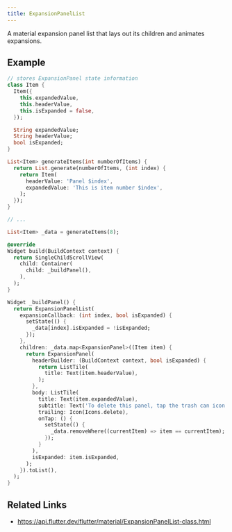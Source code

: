 ```yaml
---
title: ExpansionPanelList
---
```


A material expansion panel list that lays out its children and animates expansions.

## Example

```dart liveslice=ExpansionPanelList height=400px
// stores ExpansionPanel state information
class Item {
  Item({
    this.expandedValue,
    this.headerValue,
    this.isExpanded = false,
  });

  String expandedValue;
  String headerValue;
  bool isExpanded;
}

List<Item> generateItems(int numberOfItems) {
  return List.generate(numberOfItems, (int index) {
    return Item(
      headerValue: 'Panel $index',
      expandedValue: 'This is item number $index',
    );
  });
}

// ...

List<Item> _data = generateItems(8);

@override
Widget build(BuildContext context) {
  return SingleChildScrollView(
    child: Container(
      child: _buildPanel(),
    ),
  );
}

Widget _buildPanel() {
  return ExpansionPanelList(
    expansionCallback: (int index, bool isExpanded) {
      setState(() {
        _data[index].isExpanded = !isExpanded;
      });
    },
    children: _data.map<ExpansionPanel>((Item item) {
      return ExpansionPanel(
        headerBuilder: (BuildContext context, bool isExpanded) {
          return ListTile(
            title: Text(item.headerValue),
          );
        },
        body: ListTile(
          title: Text(item.expandedValue),
          subtitle: Text('To delete this panel, tap the trash can icon'),
          trailing: Icon(Icons.delete),
          onTap: () {
            setState(() {
              _data.removeWhere((currentItem) => item == currentItem);
            });
          }
        ),
        isExpanded: item.isExpanded,
      );
    }).toList(),
  );
}
```

## Related Links

- https://api.flutter.dev/flutter/material/ExpansionPanelList-class.html
